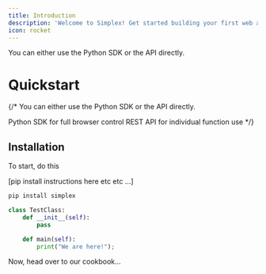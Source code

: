 ```yaml
---
title: Introduction
description: 'Welcome to Simplex! Get started building your first web agent here.'
icon: rocket
---
```


You can either use the Python SDK or the API directly.

# Quickstart
{/*
You can either use the Python SDK or the API directly.

<CardGroup cols={2}>
  <Card title="Python SDK" icon="python" href="/python-sdk/introduction">
    Python SDK for full browser control
  </Card>
  <Card title="API Reference" icon="code" href="/api-reference/introduction">
    REST API for individual function use
  </Card>
</CardGroup>
*/}

## Installation

To start, do this

[pip install instructions here etc etc ...]

```bash
pip install simplex
```


```python TestClass.py
class TestClass:
    def __init__(self):
        pass

    def main(self):
        print("We are here!");
```
Now, head over to our cookbook...
